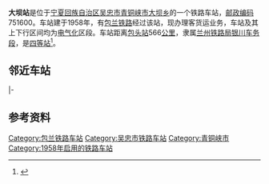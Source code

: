 {{noteTA
|1=zh-cn:始发车次; zh-hk:列車班次;
|2=zh-cn:车次; zh-hk:班次;
}}
{{Infobox China railway station 
|车站名称 = 大坝站
|车站名称拼音 = Daba
|英文名称 = Daba Railway Station
|车站代码 = 14888<ref>{{cite book|title=中华人民共和国铁路车站代码（GB/T 10302-2010）|publisher=中国标准出版社|year=2010|isbn=155066140495|ignore-isbn-error=true|pages=6}}</ref>
|电报码 = DBJ
|拼音码 = DBA
|车站地址 = [[宁夏回族自治区|宁夏回族自治区]][[吴忠市|吴忠市]][[青铜峡市|青铜峡市]]
|坐标 = {{coord|38.024057|N|105.929938|E|display=inline,title}}
|归属 = [[兰州铁路局|兰州铁路局]][[银川车务段|银川车务段]]
|车站等级 = [[四等站_(中铁)|四等站]]
|线路 = [[包兰铁路|包兰铁路]]、[[宁东铁路|宁东铁路]]
}}
'''大坝站'''是位于[[宁夏回族自治区|宁夏回族自治区]][[吴忠市|吴忠市]][[青铜峡市|青铜峡市]][[大坝乡|大坝乡]]的一个铁路车站，[[邮政编码|邮政编码]]751600。车站建于1958年，有[[包兰铁路|包兰铁路]]经过该站，现办理客货运业务，车站及其上下行区间均为[[电气化|电气化]]区段。车站距离[[包头站|包头站]]566[[公里|公里]]，隶属[[兰州铁路局|兰州铁路局]][[银川车务段|银川车务段]]，是[[四等站_(中铁)|四等站]]<ref>{{Cite book|title=中国铁路站名词典|last=[[孙本祥|孙本祥]]主编|first=|publisher=北京：[[中国铁道出版社|中国铁道出版社]]|year=2003.04|isbn=7-113-03941-3|location=|pages=618-622}}</ref>。

== 邻近车站 ==
{{start rail box|[[File:China_Railways.svg|16px]] [[中国铁路|中国铁路]]}}
{{s-inop|[[银光站|银光站]]|{{站|包头}}方向}}
{{s-line|[[包兰铁路|包兰铁路]]<br />← 5km 大坝站 8km →}}
{{s-inop|[[小坝站|小坝站]]|{{站|兰州}}方向}}
|-
{{terminus}}
{{s-line|[[宁东铁路|宁东铁路]]<br />大坝站}}
{{s-inop|[[大沙沟站|大沙沟站]]|{{站|枣泉}}方向}}
{{end box}}

== 参考资料 ==
{{reflist}}

{{包兰铁路}}
{{铁路车站小作品}}
{{宁夏小作品}}

[[Category:包兰铁路车站|Category:包兰铁路车站]]
[[Category:吴忠市铁路车站|Category:吴忠市铁路车站]]
[[Category:青铜峡市|Category:青铜峡市]]
[[Category:1958年启用的铁路车站|Category:1958年启用的铁路车站]]